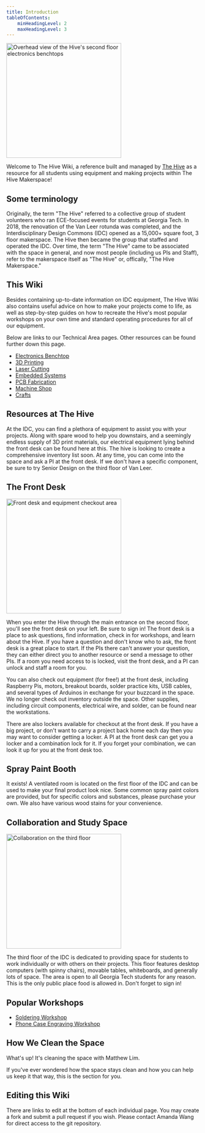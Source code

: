 ```yaml
---
title: Introduction
tableOfContents: 
    minHeadingLevel: 2
    maxHeadingLevel: 3
---
```



<Image class="border-2 border-slate-200 rounded-lg" src={overview} alt="Overhead view of the Hive's second floor electronics benchtops" width="300" />

Welcome to The Hive Wiki, a reference built and managed by [The Hive](https://hive.ece.gatech.edu/) as a resource for all students using equipment and making projects within The Hive Makerspace!

## Some terminology
Originally, the term "The Hive" referred to a collective group of student volunteers who ran ECE-focused events for students at Georgia Tech. In 2018, the renovation of the Van Leer rotunda was completed, and the Interdisciplinary Design Commons (IDC) opened as a 15,000+ square foot, 3 floor makerspace. The Hive then became the group that staffed and operated the IDC. Over time, the term "The Hive" came to be associated with the space in general, and now most people (including us PIs and Staff), refer to the makerspace itself as "The Hive" or, offically, "The Hive Makerspace."

## This Wiki
Besides containing up-to-date information on IDC equipment, The Hive Wiki also contains useful advice on how to make your projects come to life, as well as step-by-step guides on how to recreate the Hive's most popular workshops on your own time and standard operating procedures for all of our equipment.

Below are links to our Technical Area pages. Other resources can be found further down this page.
- [Electronics Benchtop](/wiki/explore/electronics-benchtop)
- [3D Printing](/wiki/explore/3d-printing)
- [Laser Cutting](/wiki/explore/laser-cutting)
- [Embedded Systems](/wiki/explore/embedded-systems)
- [PCB Fabrication](/wiki/explore/pcb)
- [Machine Shop](/wiki/explore/machine-shop)
- [Crafts](/wiki/explore/crafts)

## Resources at The Hive

At the IDC, you can find a plethora of equipment to assist you with your projects. Along with spare wood to help you downstairs, and a seemingly endless supply of 3D print materials, our electrical equipment lying behind the front desk can be found here at this. The hive is looking to create a comprehensive inventory list soon. At any time, you can come into the space and ask a PI at the front desk. If we don't have a specific component, be sure to try Senior Design on the third floor of Van Leer. 

## The Front Desk

<Image class="border-2 border-slate-200 rounded-lg" src={frontdesk} alt="Front desk and equipment checkout area" width="300" />

When you enter the Hive through the main entrance on the second floor, you'll see the front desk on your left. Be sure to sign in! The front desk is a place to ask questions, find information, check in for workshops, and learn about the Hive. If you have a question and don't know who to ask, the front desk is a great place to start. If the PIs there can't answer your question, they can either direct you to another resource or send a message to other PIs. If a room you need access to is locked, visit the front desk, and a PI can unlock and staff a room for you.

You can also check out equipment (for free!) at the front desk, including Raspberry Pis, motors, breakout boards, solder practice kits, USB cables, and several types of Arduinos in exchange for your buzzcard in the space. We no longer check out inventory outside the space. Other supplies, including circuit components, electrical wire, and solder, can be found near the workstations.

There are also lockers available for checkout at the front desk. If you have a big project, or don't want to carry a project back home each day then you may want to consider getting a locker. A PI at the front desk can get you a locker and a combination lock for it. If you forget your combination, we can look it up for you at the front desk too. 



## Spray Paint Booth

It exists! A ventilated room is located on the first floor of the IDC and can be used to make your final product look nice. Some common spray paint colors are provided, but for specific colors and substances, please purchase your own. We also have various wood stains for your convenience. 

## Collaboration and Study Space

<Image class="border-2 border-slate-200 rounded-lg" src={thirdfloor} alt="Collaboration on the third floor" width="300" />

The third floor of the IDC is dedicated to providing space for students to work individually or with others on their projects. This floor features desktop computers (with spinny chairs), movable tables, whiteboards, and generally lots of space. The area is open to all Georgia Tech students for any reason. This is the only public place food is allowed in. Don't forget to sign in! 

## Popular Workshops

- [Soldering Workshop](/wiki/workshop/benchtop-soldering-general)
- [Phone Case Engraving Workshop](/wiki/workshop/laser-phone-case-engraving)

## How We Clean the Space

What's up! It's cleaning the space with Matthew Lim.

If you've ever wondered how the space stays clean and how you can help us keep it that way, this is the section for you.


## Editing this Wiki

There are links to edit at the bottom of each individual page. You may create a fork and submit a pull request if you wish. Please contact Amanda Wang for direct access to the git repository.
